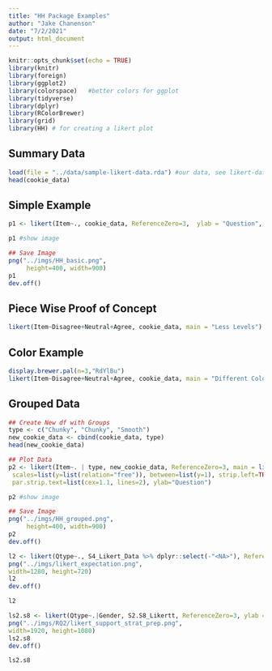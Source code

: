 ```yaml
---
title: "HH Package Examples"
author: "Jake Chanenson"
date: "7/2/2021"
output: html_document
---
```


```r
knitr::opts_chunk$set(echo = TRUE)
library(knitr)
library(foreign)      
library(ggplot2)      
library(colorspace)   #better colors for ggplot
library(tidyverse)    
library(dplyr)
library(RColorBrewer)
library(grid)
library(HH) # for creating a likert plot
```

## Summary Data
```r
load(file = "../data/sample-likert-data.rda") #our data, see likert-data-generation.Rmd for more info
head(cookie_data)
```





## Simple Example
```r
p1 <- likert(Item~., cookie_data, ReferenceZero=3,  ylab = "Question", main = list("Cookie Data",x=unit(.62, "npc")), auto.key = list(columns = 2, reverse.rows = T))

p1 #show image

## Save Image
png("../imgs/HH_basic.png",
     height=400, width=900)
p1 
dev.off()
```

## Piece Wise Proof of Concept
```r
likert(Item~Disagree+Neutral+Agree, cookie_data, main = "Less Levels")
```

## Color Example
```r
display.brewer.pal(n=3,"RdYlBu")
likert(Item~Disagree+Neutral+Agree, cookie_data, main = "Different Colors", sub = list("Note The Smaller Range", x=unit(.7, "npc")), col=brewer.pal(n=3,"RdYlBu"))
```

## Grouped Data
```r
## Create New df with Groups
type <- c("Chunky", "Chunky", "Smooth")
new_cookie_data <- cbind(cookie_data, type)
head(new_cookie_data)

## Plot Data
p2 <- likert(Item~. | type, new_cookie_data, ReferenceZero=3, main = list("Cookie Data Grouped By Texture Of Cookie", x=unit(.6, "npc")), layout=c(1,2), auto.key = list(columns = 2, reverse.rows = T),
 scales=list(y=list(relation="free")), between=list(y=1), strip.left=TRUE, strip = FALSE,
 par.strip.text=list(cex=1.1, lines=2), ylab="Question")

p2 #show image

## Save Image
png("../imgs/HH_grouped.png",
     height=400, width=900)
p2 
dev.off()
```


```r
l2 <- likert(Qtype~., S4_Likert_Data %>% dplyr::select(-"<NA>"), ReferenceZero=3, ylab = "Question", main = "Have Student Expectations Been Met In CS Classes", as.percent=TRUE, auto.key = list(columns = 1, reverse.rows = T))
png("../imgs/likert_expectation.png",
width=1280, height=720)
l2
dev.off()

l2
```

```r
ls2.s8 <- likert(Qtype~.|Gender, S2.S8_Likertt, ReferenceZero=3, ylab = "Question", main = "Where Do Students Seek Support", as.percent=TRUE, auto.key = list(columns = 1, reverse.rows = T))
png("../imgs/RQ2/likert_support_strat_prep.png",
width=1920, height=1080)
ls2.s8 
dev.off()

ls2.s8 
```

